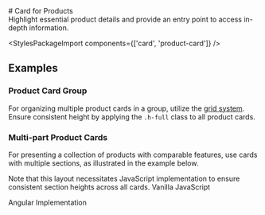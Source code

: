 
<Meta of={ProductCardStories} />

<div className="docs-title">
  # Card for Products

  <nav>
    <link-design of={JSON.stringify(ProductCardStories)}></link-design>
  </nav>
</div>

<div className="lead">
  Highlight essential product details and provide an entry point to access in-depth information.
</div>

<Canvas sourceState="shown" of={ProductCardStories.Default} />
<div className="hide-col-default">
  <Controls of={ProductCardStories.Default} />
</div>

<StylesPackageImport components={['card', 'product-card']} />

## Examples

### Product Card Group

For organizing multiple product cards in a group, utilize the [grid system](/?path=/docs/7240f2ef-216a-490e-9bd8-c0cef19f7b31--docs).
Ensure consistent height by applying the `.h-full` class to all product cards.

<Canvas of={ProductCardStories.Groupped} />

### Multi-part Product Cards

For presenting a collection of products with comparable features, use cards with multiple sections, as illustrated in the example below.

<PostBanner type="info">
  Note that this layout necessitates JavaScript implementation to ensure consistent section heights
  across all cards.
</PostBanner>

<Canvas of={ProductCardStories.Multipart} />

<post-tabs>
  <post-tab-header panel="javascript">Vanilla JavaScript</post-tab-header>
  <post-tab-panel name="javascript">
    <Source code={ProductCardSyncHeights} language="js"/>
  </post-tab-panel>

<post-tab-header panel="angular">Angular Implementation</post-tab-header>
<post-tab-panel name="angular">
<Source code={ProductCardAngularSyncHeights} language="typescript"/>
</post-tab-panel>
</post-tabs>
